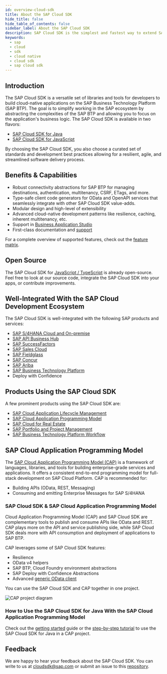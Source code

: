 ```yaml
---
id: overview-cloud-sdk
title: About the SAP Cloud SDK
hide_title: false
hide_table_of_contents: false
sidebar_label: About the SAP Cloud SDK
description: SAP Cloud SDK is the simplest and fastest way to extend SAP services and applications in the cloud.
keywords:
  - sap
  - cloud
  - sdk
  - cloud native
  - cloud sdk
  - sap cloud sdk
---
```



## Introduction

The SAP Cloud SDK is a versatile set of libraries and tools for developers to build cloud-native applications on the SAP Business Technology Platform (SAP BTP).
The goal is to simplify working in the SAP ecosystem by abstracting the complexities of the SAP BTP and allowing you to focus on the application's business logic.
The SAP Cloud SDK is available in two flavors:

- [SAP Cloud SDK for Java](/docs/java/overview-cloud-sdk-for-java)
- [SAP Cloud SDK for JavaScript](/docs/js/overview-cloud-sdk-for-javascript)

By choosing the SAP Cloud SDK, you also choose a curated set of standards and development best practices allowing for a resilient, agile, and streamlined software delivery process.

## Benefits & Capabilities

- Robust connectivity abstractions for SAP BTP for managing destinations, authentication, multitenancy, CSRF, ETags, and more.
- Type-safe client code generators for OData and OpenAPI services that seamlessly integrate with other SAP Cloud SDK value-adds.
- Modular design and high-level of extensibility
- Advanced cloud-native development patterns like resilience, caching, inherent multitenancy, etc.
- Support in [Business Application Studio](https://developers.sap.com/tutorials/appstudio-onboarding.html)
- First-class documentation and [support](./support.mdx)

For a complete overview of supported features, check out the [feature matrix](./feature-matrix.mdx).

## Open Source

The SAP Cloud SDK for [JavaScript / TypeScript](https://github.com/SAP/cloud-sdk-js) is already open-source.
Feel free to look at our source code, integrate the SAP Cloud SDK into your apps, or contribute improvements.

## Well-Integrated With the SAP Cloud Development Ecosystem

The SAP Cloud SDK is well-integrated with the following SAP products and services:

- [SAP S/4HANA Cloud and On-premise](https://www.sap.com/products/s4hana-erp.html)
- [SAP API Business Hub](https://api.sap.com/)
- [SAP SuccessFactors](https://www.sap.com/products/human-resources-hcm.html)
- [SAP Sales Cloud](https://www.sap.com/products/sales-cloud.html)
- [SAP Fieldglass](https://www.fieldglass.com/)
- [SAP Concur](https://www.concur.com/)
- [SAP Ariba](https://www.ariba.com/)
- [SAP Business Technology Platform](https://www.sap.com/products/cloud-platform.html)
- Deploy with Confidence

## Products Using the SAP Cloud SDK

A few prominent products using the SAP Cloud SDK are:

- [SAP Cloud Application Lifecycle Management](https://support.sap.com/en/alm.html)
- [SAP Cloud Application Programming Model](https://cap.cloud.sap/docs/)
- [SAP Cloud for Real Estate](https://www.sap.com/products/real-estate-facilities-mgmt-cloud.html)
- [SAP Portfolio and Project Management](https://www.sap.com/germany/products/project-portfolio-management.html)
- [SAP Business Technology Platform Workflow](https://help.sap.com/viewer/product/WORKFLOW_SERVICE/Cloud/en-US)

## SAP Cloud Application Programming Model

The [SAP Cloud Application Programming Model (CAP)](https://cap.cloud.sap/docs/) is a framework of languages, libraries, and tools for building enterprise-grade services and applications.
It offers a consistent end-to-end programming model for full-stack development on SAP Cloud Platform.
CAP is recommended for:

- Building APIs (OData, REST, Messaging)
- Consuming and emitting Enterprise Messages for SAP S/4HANA

### SAP Cloud SDK & SAP Cloud Application Programming Model

Cloud Application Programming Model (CAP) and SAP Cloud SDK are complementary tools to publish and consume APIs like OData and REST.
CAP plays more on the API and service publishing side, while SAP Cloud SDK deals more with API consumption and deployment of applications to SAP BTP.

CAP leverages some of SAP Cloud SDK features:

- Resilience
- OData v4 helpers
- SAP BTP, Cloud Foundry environment abstractions
- SAP Deploy with Confidence Abstractions
- Advanced [generic OData client](/docs/java/features/odata/generic-untyped-odata-client)

You can use the SAP Cloud SDK and CAP together in one project.

![CAP project diagram](https://cap.cloud.sap/docs/assets/overview.png)

### How to Use the SAP Cloud SDK for Java With the SAP Cloud Application Programming Model

Check out the [getting started](/docs/java/guides/cap-sdk-integration) guide or the [step-by-step tutorial](https://developers.sap.com/tutorials/cloudsdk-integrate-cap.html) to use the SAP Cloud SDK for Java in a CAP project.

## Feedback

We are happy to hear your feedback about the SAP Cloud SDK.
You can write to us at [cloudsdk@sap.com](mailto:cloudsdk@sap.com) or submit an issue to this [repository](https://github.com/SAP/cloud-sdk/issues/new?assignees=&labels=feedback&template=feedback.md&title=).
